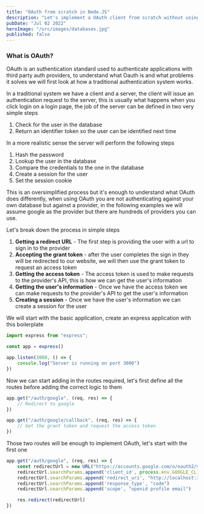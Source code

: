 ```yaml
---
title: "OAuth from scratch in Node.JS"
description: "Let's implement a OAuth client from scratch without using any dependencies"
pubDate: "Jul 02 2022"
heroImage: "/src/images/databases.jpg"
published: false
---
```


### What is OAuth?

OAuth is an suthentication standard used to authenticate applications with third party auth providers, to understand what Oauth is and what problems it solves we will first look at how a traditional authentication system works.

In a traditional system we have a client and a server, the client will issue an authentication request to the server, this is usually what happens when you click login on a login page, the job of the server can be defined in two very simple steps

1. Check for the user in the database
2. Return an identifier token so the user can be identified next time

In a more realistic sense the server will perform the following steps

1. Hash the password
2. Lookup the user in the database
3. Compare the credentials to the one in the database
4. Create a session for the user
5. Set the session cookie

This is an oversimplified process but it's enough to understand what OAuth does differently, when using OAuth you are not authenticating against your own database but against a provider, in the following examples we will assume google as the provider but there are hundreds of providers you can use.

Let's break down the process in simple steps

1. **Getting a redirect URL** - The first step is providing the user with a url to sign in to the provider
2. **Accepting the grant token** - after the user completes the sign in they will be redirected to our website, we will then use the grant token to request an access token
3. **Getting the access token** - The access token is used to make requests to the provider's API, this is how we can get the user's information
4. **Getting the user's information** - Once we have the access token we can make requests to the provider's API to get the user's information
5. **Creating a session** - Once we have the user's information we can create a session for the user

We will start with the basic application, create an express application with this boilerplate

```ts
import express from "express";

const app = express()

app.listen(3000, () => {
    console.log("Server is running on port 3000")
})
```

Now we can start adding in the routes required, let's first define all the routes before adding the correct logic to them

```ts
app.get("/auth/google", (req, res) => {
    // Redirect to google
})

app.get("/auth/google/callback", (req, res) => {
    // Get the grant token and request the access token
})
```

Those two routes will be enough to implement OAuth, let's start with the first one

```ts
app.get("/auth/google", (req, res) => {
    const redirectUrl = new URL("https://accounts.google.com/o/oauth2/v2/auth")
    redirectUrl.searchParams.append('client_id', process.env.GOOGLE_CLIENT_ID)
    redirectUrl.searchParams.append('redirect_uri', "http://localhost:3000/auth/google/callback")
    redirectUrl.searchParams.append('response_type', "code")
    redirectUrl.searchParams.append('scope', "openid profile email")

    res.redirect(redirectUrl)
})
```
